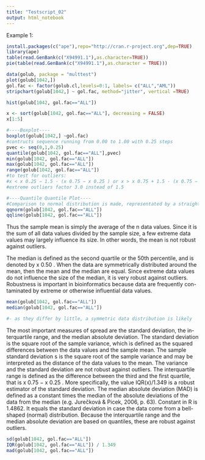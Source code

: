 ```yaml
---
title: "Testscript_02"
output: html_notebook
---
```

Example 1: 
```r
install.packages(c("ape"),repo="http://cran.r-project.org",dep=TRUE)
library(ape)
table(read.GenBank(c("X94991.1"),as.character=TRUE))
pie(table(read.GenBank(c("X94991.1"),as.character = TRUE)))

```

```r
data(golub, package = "multtest")
plot(golub[1042,])
gol.fac <- factor(golub.cl,levels=0:1, labels= c("ALL","AML"))
stripchart(golub[1042,] ~ gol.fac, method="jitter", vertical =TRUE)
```

```r
hist(golub[1042, gol.fac=="ALL"])
```


```r
x <- sort(golub[1042, gol.fac=="ALL"], decreasing = FALSE)
x[1:5]
```


```r
#----Boxplot----
boxplot(golub[1042,] ~gol.fac)
#contructs sequence running from 0.00 to 1.00 with 0.25 steps
pvec <- seq(0,1,0.25)
quantile(golub[1042, gol.fac=="ALL"],pvec)
min(golub[1042, gol.fac=="ALL"])
max(golub[1042, gol.fac=="ALL"])
range(golub[1042, gol.fac=="ALL"])
#to test for outliers: 
#x < x 0.25 − 1.5 · (x 0.75 − x 0.25 ) or x > x 0.75 + 1.5 · (x 0.75 − x 0.25 ).
#extreme outliers factor 3.0 instead of 1.5

```


```r
#----Quantile Quantile Plot----
#Comparison to normal distribution is made, representated by a straight line 
qqnorm(golub[1042, gol.fac=="ALL"])
qqline(golub[1042, gol.fac=="ALL"])
```

Thus the sample mean is simply the average of the n data values. Since it
is the sum of all data values divided by the sample size, a few extreme data
values may largely influence its size. In other words, the mean is not robust
against outliers.

The median is defined as the second quartile or the 50th percentile, and
is denoted by x 0.50 . When the data are symmetrically distributed around the
mean, then the mean and the median are equal. Since extreme data values
do not influence the size of the median, it is very robust against outliers.
Robustness is important in bioinformatics because data are frequently con-
taminated by extreme or otherwise influential data values.
```r
mean(golub[1042, gol.fac=="ALL"])
median(golub[1042, gol.fac=="ALL"])

#- as they differ by little, a symmetric data distribution is likely
```

The most important measures of spread are the standard deviation, the in-
terquartile range, and the median absolute deviation. The standard deviation is the square root
of the sample variance, which is defined as the squared differences between the data values and the sample mean. 
The sample standard deviation s is the square root
of the sample variance and may be interpreted as the distance of the data
values to the mean. The variance and the standard deviation are not robust
against outliers.
The interquartile range is defined as the difference between the third and
the first quartile, that is x 0.75 − x 0.25 . More specifically, the value IQR(x)/1.349 is a robust estimator of the standard deviation.
The median absolute deviation (MAD) is defined as
a constant times the median of the absolute deviations of the data from the
median (e.g. Jurečková & Picek, 2006, p. 63). Constant in R is 1.4862. It equals the standard deviation in case the data come from a bell-shaped (normal) distribution. Because the interquartile range and the median absolute deviation are based on quantiles, these are robust against outliers.

```r
sd(golub[1042, gol.fac=="ALL"])
IQR(golub[1042, gol.fac=="ALL"]) / 1.349
mad(golub[1042, gol.fac=="ALL"])
```